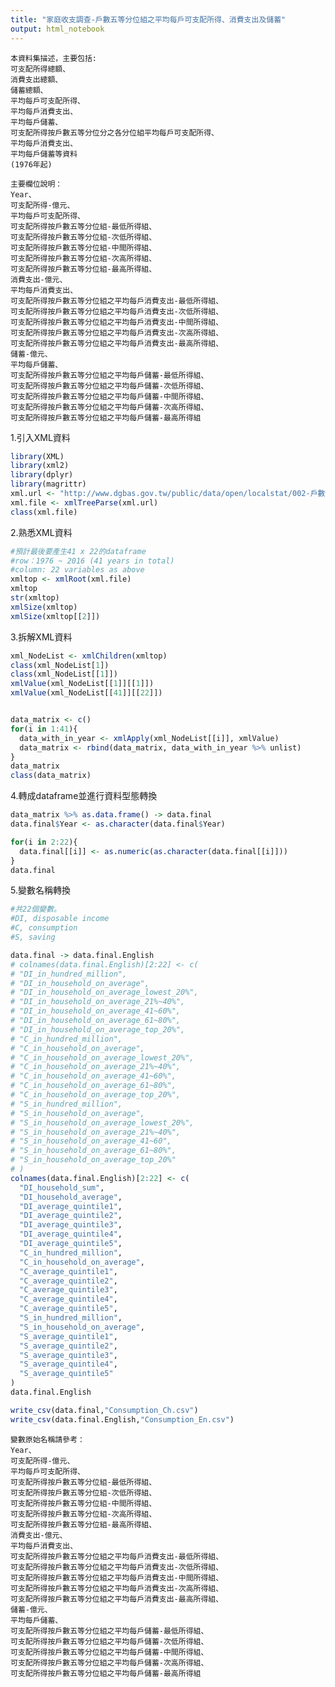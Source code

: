```yaml
---
title: "家庭收支調查-戶數五等分位組之平均每戶可支配所得、消費支出及儲蓄"
output: html_notebook
---
```

```
本資料集描述，主要包括:
可支配所得總額、
消費支出總額、
儲蓄總額、
平均每戶可支配所得、
平均每戶消費支出、
平均每戶儲蓄、
可支配所得按戶數五等分位分之各分位組平均每戶可支配所得、
平均每戶消費支出、
平均每戶儲蓄等資料
(1976年起)

主要欄位說明：
Year、
可支配所得-億元、
平均每戶可支配所得、
可支配所得按戶數五等分位組-最低所得組、
可支配所得按戶數五等分位組-次低所得組、
可支配所得按戶數五等分位組-中間所得組、
可支配所得按戶數五等分位組-次高所得組、
可支配所得按戶數五等分位組-最高所得組、
消費支出-億元、
平均每戶消費支出、
可支配所得按戶數五等分位組之平均每戶消費支出-最低所得組、
可支配所得按戶數五等分位組之平均每戶消費支出-次低所得組、
可支配所得按戶數五等分位組之平均每戶消費支出-中間所得組、
可支配所得按戶數五等分位組之平均每戶消費支出-次高所得組、
可支配所得按戶數五等分位組之平均每戶消費支出-最高所得組、
儲蓄-億元、
平均每戶儲蓄、
可支配所得按戶數五等分位組之平均每戶儲蓄-最低所得組、
可支配所得按戶數五等分位組之平均每戶儲蓄-次低所得組、
可支配所得按戶數五等分位組之平均每戶儲蓄-中間所得組、
可支配所得按戶數五等分位組之平均每戶儲蓄-次高所得組、
可支配所得按戶數五等分位組之平均每戶儲蓄-最高所得組
```

1.引入XML資料
```r
library(XML)
library(xml2)
library(dplyr)
library(magrittr)
xml.url <- "http://www.dgbas.gov.tw/public/data/open/localstat/002-戶數五等分位組之平均每戶可支配所得、消費支出及儲蓄.xml"
xml.file <- xmlTreeParse(xml.url)
class(xml.file)
```

2.熟悉XML資料
```r
#預計最後要產生41 x 22的dataframe 
#row：1976 ~ 2016 (41 years in total)
#column: 22 variables as above
xmltop <- xmlRoot(xml.file)
xmltop
str(xmltop)
xmlSize(xmltop)
xmlSize(xmltop[[2]])
```

3.拆解XML資料
```r
xml_NodeList <- xmlChildren(xmltop)
class(xml_NodeList[1])
class(xml_NodeList[[1]])
xmlValue(xml_NodeList[[1]][[1]])
xmlValue(xml_NodeList[[41]][[22]]) 


data_matrix <- c()
for(i in 1:41){
  data_with_in_year <- xmlApply(xml_NodeList[[i]], xmlValue)
  data_matrix <- rbind(data_matrix, data_with_in_year %>% unlist)
}
data_matrix
class(data_matrix)
```

4.轉成dataframe並進行資料型態轉換
```r
data_matrix %>% as.data.frame() -> data.final
data.final$Year <- as.character(data.final$Year) 

for(i in 2:22){
  data.final[[i]] <- as.numeric(as.character(data.final[[i]]))
}
data.final
```

5.變數名稱轉換
```r
#共22個變數。
#DI, disposable income
#C, consumption
#S, saving

data.final -> data.final.English
# colnames(data.final.English)[2:22] <- c(
# "DI_in_hundred_million",    
# "DI_in_household_on_average",
# "DI_in_household_on_average_lowest_20%",
# "DI_in_household_on_average_21%~40%", 
# "DI_in_household_on_average_41~60%",
# "DI_in_household_on_average_61~80%",
# "DI_in_household_on_average_top_20%",
# "C_in_hundred_million",
# "C_in_household_on_average",
# "C_in_household_on_average_lowest_20%",
# "C_in_household_on_average_21%~40%",
# "C_in_household_on_average_41~60%",
# "C_in_household_on_average_61~80%",
# "C_in_household_on_average_top_20%",
# "S_in_hundred_million", 
# "S_in_household_on_average",
# "S_in_household_on_average_lowest_20%",
# "S_in_household_on_average_21%~40%",
# "S_in_household_on_average_41~60",
# "S_in_household_on_average_61~80%",
# "S_in_household_on_average_top_20%"
# )
colnames(data.final.English)[2:22] <- c(
  "DI_household_sum",
  "DI_household_average",
  "DI_average_quintile1",
  "DI_average_quintile2",
  "DI_average_quintile3",
  "DI_average_quintile4",
  "DI_average_quintile5",
  "C_in_hundred_million",
  "C_in_household_on_average",
  "C_average_quintile1",
  "C_average_quintile2",
  "C_average_quintile3",
  "C_average_quintile4",
  "C_average_quintile5",
  "S_in_hundred_million",
  "S_in_household_on_average",
  "S_average_quintile1",
  "S_average_quintile2",
  "S_average_quintile3",
  "S_average_quintile4",
  "S_average_quintile5"
)
data.final.English

write_csv(data.final,"Consumption_Ch.csv")
write_csv(data.final.English,"Consumption_En.csv")
```

```
變數原始名稱請參考：
Year、
可支配所得-億元、
平均每戶可支配所得、
可支配所得按戶數五等分位組-最低所得組、
可支配所得按戶數五等分位組-次低所得組、
可支配所得按戶數五等分位組-中間所得組、
可支配所得按戶數五等分位組-次高所得組、
可支配所得按戶數五等分位組-最高所得組、
消費支出-億元、
平均每戶消費支出、
可支配所得按戶數五等分位組之平均每戶消費支出-最低所得組、
可支配所得按戶數五等分位組之平均每戶消費支出-次低所得組、
可支配所得按戶數五等分位組之平均每戶消費支出-中間所得組、
可支配所得按戶數五等分位組之平均每戶消費支出-次高所得組、
可支配所得按戶數五等分位組之平均每戶消費支出-最高所得組、
儲蓄-億元、
平均每戶儲蓄、
可支配所得按戶數五等分位組之平均每戶儲蓄-最低所得組、
可支配所得按戶數五等分位組之平均每戶儲蓄-次低所得組、
可支配所得按戶數五等分位組之平均每戶儲蓄-中間所得組、
可支配所得按戶數五等分位組之平均每戶儲蓄-次高所得組、
可支配所得按戶數五等分位組之平均每戶儲蓄-最高所得組
```